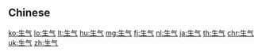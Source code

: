 {{also|生氣}}
==Chinese==
{{zh-see|生氣}}

[[ko:生气]]
[[lo:生气]]
[[lt:生气]]
[[hu:生气]]
[[mg:生气]]
[[fj:生气]]
[[nl:生气]]
[[ja:生气]]
[[th:生气]]
[[chr:生气]]
[[uk:生气]]
[[zh:生气]]